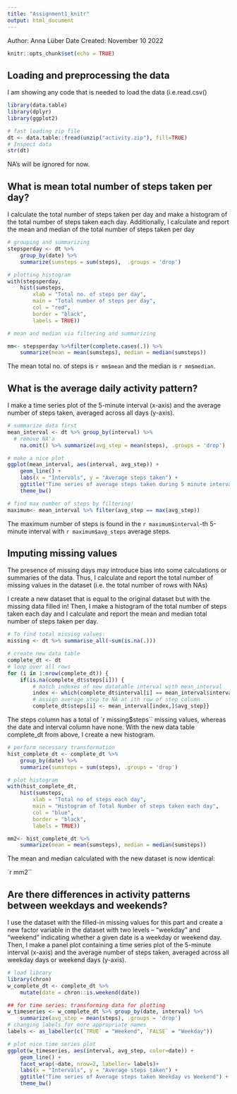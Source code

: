```yaml
---
title: "Assignment1_knitr"
output: html_document
---
```


Author: Anna Lüber
Date Created: November 10 2022

```r
knitr::opts_chunk$set(echo = TRUE)
```


## Loading and preprocessing the data

I am showing any code that is needed to load the data (i.e.read.csv()

```r
library(data.table)
library(dplyr)
library(ggplot2)

# fast loading zip file
dt <- data.table::fread(unzip("activity.zip"), fill=TRUE)
# Inspect data
str(dt)
```

NA's will be ignored for now.

## What is mean total number of steps taken per day?

I calculate the total number of steps taken per day and make a histogram of the
total number of steps taken each day. Additionally, I calculate and report the
mean and median of the total number of steps taken per day

```r
# grouping and summarizing
stepsperday <- dt %>%
    group_by(date) %>%
    summarize(sumsteps = sum(steps),  .groups = 'drop')

# plotting histogram
with(stepsperday,
    hist(sumsteps,
        xlab = "Total no. of steps per day",
        main = "Total number of steps per day",
        col = "red",
        border = "black",
        labels = TRUE))

# mean and median via filtering and summarizing

mm<- stepsperday %>%filter(complete.cases(.)) %>%
    summarize(mean = mean(sumsteps), median = median(sumsteps))
```

The mean total no. of steps is `r mm$mean` and the median is `r mm$median`.

## What is the average daily activity pattern?

I make a time series plot of the 5-minute interval (x-axis) and the average number of steps taken, averaged across all days (y-axis).

```r
# summarize data first
mean_interval <- dt %>% group_by(interval) %>%
  # remove NA'a
    na.omit() %>% summarize(avg_step = mean(steps), .groups = 'drop')

# make a nice plot
ggplot(mean_interval, aes(interval, avg_step)) +
    geom_line() +
    labs(x = "Intervals", y = "Average steps taken") +
    ggtitle("Time series of average steps taken during 5 minute interval") +
    theme_bw()

# find max number of steps by filtering!
maximum<- mean_interval %>% filter(avg_step == max(avg_step))
```


The maximum number of steps is found in the `r maximum$interval`-th 5-minute interval with `r maximum$avg_steps` average steps.

## Imputing missing values

The presence of missing days may introduce bias into some calculations or summaries of the data. Thus, I
calculate and report the total number of missing values in the dataset (i.e. the total number of rows with NAs)

I create a new dataset that is equal to the original dataset but with the missing data filled in!
Then, I make a histogram of the total number of steps taken each day and I calculate and report the mean 
and median total number of steps taken per day. 

```r
# To find total missing values:
missing <- dt %>% summarise_all(~sum(is.na(.)))

# create new data table
complete_dt <- dt
# loop over all rows
for (i in 1:nrow(complete_dt)) {
    if(is.na(complete_dt$steps[i])) {
        # match indexes of new datatable interval with mean_interval
        index <- which(complete_dt$interval[i] == mean_interval$interval)
        # assign average step to NA at ith row of step column
        complete_dt$steps[i] <- mean_interval[index,]$avg_step}}
```

The steps column has a total of `r missing$steps`` missing values, whereas the date and interval column have none.
With the new data table complete_dt from above, I create a new histogram. 

```r
# perform necessary transformation
hist_complete_dt <- complete_dt %>%
    group_by(date) %>%
    summarize(sumsteps = sum(steps), .groups = 'drop')

# plot histogram
with(hist_complete_dt,
    hist(sumsteps,
        xlab = "Total no of steps each day",
        main = "Histogram of Total Number of steps taken each day",
        col = "blue",
        border = "black",
        labels = TRUE))
```


```r
mm2<- hist_complete_dt %>%
    summarize(mean = mean(sumsteps), median = median(sumsteps))
```

The mean and median calculated with the new dataset is now identical:

`r mm2``

## Are there differences in activity patterns between weekdays and weekends?

I use the dataset with the filled-in missing values for this part and create a new factor
variable in the dataset with two levels – “weekday” and “weekend” indicating whether a given date is a weekday or weekend day.
Then, I make a panel plot containing a time series plot of the 5-minute interval (x-axis) and the average number of steps taken, averaged across all weekday days or weekend days (y-axis). 

```r
# load library
library(chron) 
w_complete_dt <- complete_dt %>%
    mutate(date = chron::is.weekend(date))

## for time series: transforming data for plotting
w_timeseries <- w_complete_dt %>% group_by(date, interval) %>%
    summarize(avg_step = mean(steps), .groups = 'drop')
# changing labels for more appropriate names
labels <- as_labeller(c(`TRUE` = "Weekend", `FALSE` = "Weekday"))

# plot nice time series plot
ggplot(w_timeseries, aes(interval, avg_step, color=date)) +
    geom_line() +
    facet_wrap(~date, nrow=2, labeller= labels)+
    labs(x = "Intervals", y = "Average steps taken") +
    ggtitle("Time series of Average steps taken Weekday vs Weekend") +
    theme_bw()
```
